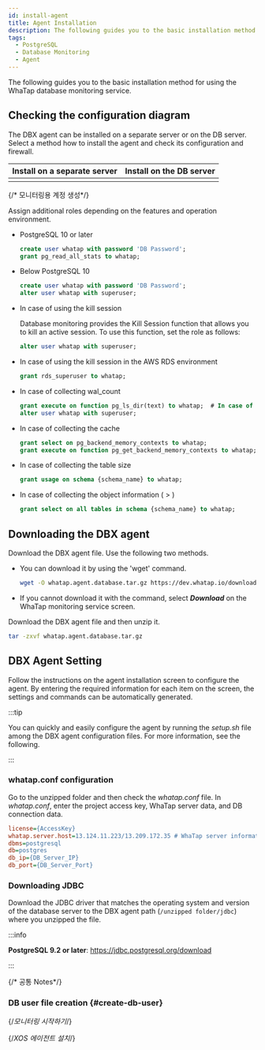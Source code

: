 ```yaml
---
id: install-agent
title: Agent Installation
description: The following guides you to the basic installation method for using the WhaTap database monitoring service.
tags:
  - PostgreSQL
  - Database Monitoring
  - Agent
---
```



The following guides you to the basic installation method for using the WhaTap database monitoring service.


<Agentsignupguide />   

<Youtube ko='e_UpCgapfQY' en='MIo3HRIOt8M' ja='MIo3HRIOt8M' />


<Createprojectv2 />

## Checking the configuration diagram

The DBX agent can be installed on a separate server or on the DB server. Select a method how to install the agent and check its configuration and firewall.

<div class='db-agent'>

|                   Install on a separate server                  |                   Install on the DB server                   |
| :-------------------------------------------------------------: | :----------------------------------------------------------: |
| <ImgLang img='dbx-install-agent-on-agent-server.png' desc='' /> | <ImgLang img='dbx-install-agent-on-db-server.png' desc='' /> |

</div>

{/* 모니터링용 계정 생성*/}


<Dbcreatemonitoringaccount />

Assign additional roles depending on the features and operation environment.

- PostgreSQL 10 or later

  ```sql title="SQL"
  create user whatap with password 'DB Password'; 
  grant pg_read_all_stats to whatap;
  ```

- Below PostgreSQL 10

  ```sql title="SQL"
  create user whatap with password 'DB Password';
  alter user whatap with superuser;
  ```

- In case of using the kill session

  Database monitoring provides the <UI>Kill Session</UI> function that allows you to kill an active session. To use this function, set the role as follows:

  ```sql title="SQL"
  alter user whatap with superuser;
  ```

- In case of using the kill session in the AWS RDS environment

  ```sql title="SQL"
  grant rds_superuser to whatap;
  ```

- In case of collecting wal_count

  ```sql title="SQL"
  grant execute on function pg_ls_dir(text) to whatap;  # In case of use of EDB
  alter user whatap with superuser;
  ```

- In case of collecting the cache

  ```sql title="SQL"
  grant select on pg_backend_memory_contexts to whatap;
  grant execute on function pg_get_backend_memory_contexts to whatap;
  ```

- In case of collecting the table size

  ```sql title="SQL"
  grant usage on schema {schema_name} to whatap;
  ```

- In case of collecting the object information (<Cmdname sid="side_analysis" className="uitext" /> > <Cmdname sid="side_dbObjectInfo" className="uitext" />)

  ```sql title="SQL"
  grant select on all tables in schema {schema_name} to whatap;
  ```


<Accesskeyv2 />

## Downloading the DBX agent

Download the DBX agent file. Use the following two methods.

- You can download it by using the 'wget' command.

  ```bash title="BASH"
  wget -O whatap.agent.database.tar.gz https://dev.whatap.io/download/agent/whata.agent.database.tar.gz
  ```

- If you cannot download it with the command, select **_Download_** on the WhaTap monitoring service screen.

Download the DBX agent file and then unzip it.

```bash title="BASH"
tar -zxvf whatap.agent.database.tar.gz
```

## DBX Agent Setting

Follow the instructions on the agent installation screen to configure the agent. By entering the required information for each item on the screen, the settings and commands can be automatically generated.

:::tip

You can quickly and easily configure the agent by running the _setup.sh_ file among the DBX agent configuration files. For more information, see <Link to="install-agent-quick-setup" target="_blank">the following</Link>.

:::

### whatap.conf configuration

Go to the unzipped folder and then check the _whatap.conf_ file. In _whatap.conf_, enter the project access key, WhaTap server data, and DB connection data.

```ini title='whatap.conf'
license={AccessKey}
whatap.server.host=13.124.11.223/13.209.172.35 # WhaTap server information
dbms=postgresql
db=postgres
db_ip={DB_Server_IP}
db_port={DB_Server_Port} 
```

### Downloading JDBC

Download the JDBC driver that matches the operating system and version of the database server to the DBX agent path (`/unzipped folder/jdbc`) where you unzipped the file.

:::info

**PostgreSQL 9.2 or later**: https://jdbc.postgresql.org/download

:::

{/* 공통 Notes*/}


<Dbinstallagentcommonnotes />

### DB user file creation {#create-db-user}

<DBuserDesc name='default'/>


<Dbcreatedbuserfilebody /> 

{/*모니터링 시작하기*/}


<Dbrunagent />

{/*XOS 에이전트 설치*/}


<Dbinstallxosagent /> 
